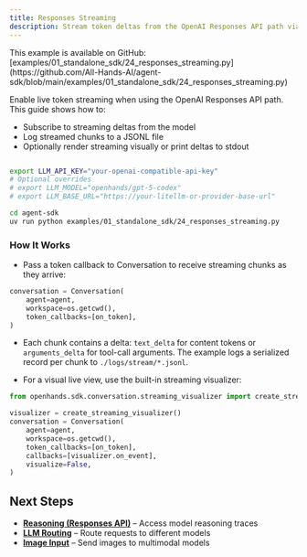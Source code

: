 ```yaml
---
title: Responses Streaming
description: Stream token deltas from the OpenAI Responses API path via LiteLLM.
---
```


<Note>
This example is available on GitHub: [examples/01_standalone_sdk/24_responses_streaming.py](https://github.com/All-Hands-AI/agent-sdk/blob/main/examples/01_standalone_sdk/24_responses_streaming.py)
</Note>

Enable live token streaming when using the OpenAI Responses API path. This guide shows how to:

- Subscribe to streaming deltas from the model
- Log streamed chunks to a JSONL file
- Optionally render streaming visually or print deltas to stdout

```python icon="python" expandable examples/01_standalone_sdk/24_responses_streaming.py
```

```bash Running the Example
export LLM_API_KEY="your-openai-compatible-api-key"
# Optional overrides
# export LLM_MODEL="openhands/gpt-5-codex"
# export LLM_BASE_URL="https://your-litellm-or-provider-base-url"

cd agent-sdk
uv run python examples/01_standalone_sdk/24_responses_streaming.py
```

### How It Works

- Pass a token callback to Conversation to receive streaming chunks as they arrive:

```python
conversation = Conversation(
    agent=agent,
    workspace=os.getcwd(),
    token_callbacks=[on_token],
)
```

- Each chunk contains a delta: `text_delta` for content tokens or `arguments_delta` for tool-call arguments. The example logs a serialized record per chunk to `./logs/stream/*.jsonl`.

- For a visual live view, use the built-in streaming visualizer:

```python
from openhands.sdk.conversation.streaming_visualizer import create_streaming_visualizer

visualizer = create_streaming_visualizer()
conversation = Conversation(
    agent=agent,
    workspace=os.getcwd(),
    token_callbacks=[on_token],
    callbacks=[visualizer.on_event],
    visualize=False,
)
```

## Next Steps

- **[Reasoning (Responses API)](/sdk/guides/llm-reasoning)** – Access model reasoning traces
- **[LLM Routing](/sdk/guides/llm-routing)** – Route requests to different models
- **[Image Input](/sdk/guides/llm-image-input)** – Send images to multimodal models
